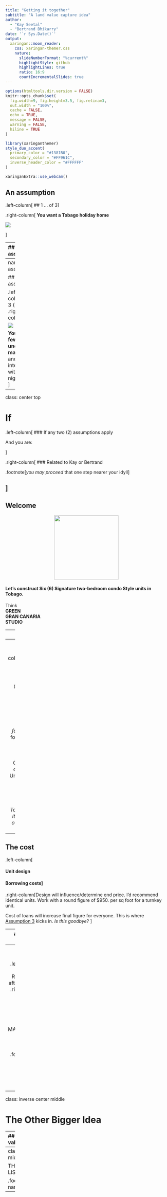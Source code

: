 ```yaml
---
title: "Getting it together"
subtitle: "A land value capture idea"  
author: 
  - "Kay Seetal"
  - "Bertrand Bhikarry"
date: '`r Sys.Date()`'
output:
  xaringan::moon_reader:
    css: xaringan-themer.css
    nature:
      slideNumberFormat: "%current%"
      highlightStyle: github
      highlightLines: true
      ratio: 16:9
      countIncrementalSlides: true
---
```


```r
options(htmltools.dir.version = FALSE)
knitr::opts_chunk$set(
  fig.width=9, fig.height=3.5, fig.retina=3,
  out.width = "100%",
  cache = FALSE,
  echo = TRUE,
  message = FALSE, 
  warning = FALSE,
  hiline = TRUE
)
```

```r
library(xaringanthemer)
style_duo_accent(
  primary_color = "#1381B0",
  secondary_color = "#FF961C",
  inverse_header_color = "#FFFFFF"
)
```
```r
xaringanExtra::use_webcam()
```



## An assumption 

.left-column[
##  1 ... of 3
]

.right-column[
**You want a Tobago holiday home**   

![](https://drive.google.com/uc?export=view&id=1ehyhB9WclXbVq9T8qTbObn1Wt-NwhV7k)

]

---
##  Another assumption 

.left-column[
## 2 ... of 3
]
.right-column[

![](https://drive.google.com/uc?export=view&id=1HA5XXfNfQ998gl9PTNszWk1aiQTXdu7v)

**You want it cheap** <br>Or perhaps just realistically priced.

]

---
name: assumption3

## Final assumption 

.left-column[
## 3 (of 3)
]
.right-column[

![](https://drive.google.com/uc?export=view&id=1cxNGR_8W8t7Za8DeUx1Ef42Soq3qbS-6)

**You got a few beans under the mattress** <br> and they interfere with a good night's sleep
]
---
class: center top

# If

.left-column[
### If any two (2) assumptions apply  

 And you are:
 
]

.right-column[
### Related to Kay or Bertrand

.footnote[*you may proceed* that one step nearer your idyll]

]
---
## Welcome

<center><img src="https://drive.google.com/uc?export=view&id=10DlYvg1H8ZWvFml3v0svg2fdCdpI0j2I" height="200px"></center>
  
#### Let's construct Six (6) Signature two-bedroom condo Style units in Tobago.

Think <br>**GREEN**<br>**GRAN CANARIA**<br>**STUDIO** 

---
## More

.left-column[**ABOUT THE LAND**]

.right-column[

  - Its part of the old Stables plot. 
  
  - Land under the units will be leased TO THE UNITS (*for **X** years*)
  
  .footnote[*Term of the lease is a negotiation point. **X** is less than the LOS leasehold*]
  
  ]

---
## Ownership

.left-column[Ownership is **Shares**]

.right-column[Each person buys into the deal as a director. <br>Shares are allocated via a registered company (*see footnote*) created for the purpose of financing and building the condos.<br>
Only unit holders can be directors.
<br> Unit is assigned to directors for period of the lease.
]

.footnote[*Get In Touch Co. obtains its lease from the owner Essentially Tobago Ltd*]
---
## The cost

.left-column[

#### Unit design

#### Borrowing costs]


.right-column[Design will influence/determine end price. I'd recommend identical units. Work with a round figure of $950. per sq foot for a turnkey unit.

Cost of loans will increase final figure for everyone. This is where [Assumption 3](#assumption3) kicks in. *Is this goodbye*?
]

---
## Snapshot of costs

.left-column[Essentially Tobago oversees the project throughout]

.right-column[
  - Land preparation (incl paving)
  - Water supply and Sewerage (incl drainage )
  - Electrical (initial connection)
  - Architect fees (if used)
  - Legal 
      + Conveyancing (contracts)
      + Isolating the parcel (land survey and lease)
  - Insurance (build phase)
  - Security system
      
      
  ]
---
## Running costs

.left-column[A reiteration. <br>Running costs after handover]
.right-column[ 

  - TTEC
  
  - WASA
  
  - WIFI
  
  - MAINTENANCE
  
  - SECURITY

]

.footnote[Fee-based maintenance falls to Essentially Tobago]
---

class: inverse center middle

# The Other Bigger Idea

---
## Capturing value

.pull-left[Now that you've got a signature property<br> Make the best of things. <br> Extend the GET IN TOUCH collective <br> Create more beans!!] 

.pull-right[
<img src ="https://drive.google.com/uc?export=view&id=1dYm15wCtBP3IfDqwg7c4XTD_KsQdUcuI" height = "350px">
<!--
![Get In Touch ](https://drive.google.com/uc?export=view&id=1dYm15wCtBP3IfDqwg7c4XTD_KsQdUcuI) -->
]

---
class: center middle

THANKS FOR LISTENING 


.footnote[contact name goes here]

---
